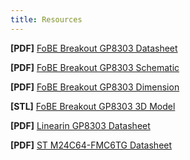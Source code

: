 ```yaml
---
title: Resources
---
```


**[PDF]** [FoBE Breakout GP8303 Datasheet](/assets/files/f2209/f2209.prj.datasheet.r1a.pdf)

**[PDF]** [FoBE Breakout GP8303 Schematic](/assets/files/f2209/f2209.prj.sch.r1a.pdf)

**[PDF]** [FoBE Breakout GP8303 Dimension](/assets/files/f2209/f2209.prj.dim.r1a.pdf)

**[STL]** [FoBE Breakout GP8303 3D Model](/assets/files/f2209/f2209.prj.model.r1a.stl)

**[PDF]** [Linearin GP8303 Datasheet](https://atta.szlcsc.com/upload/public/pdf/source/20240407/08D5255A2F15F1A198C1992E12D1CC6A.pdf)

**[PDF]** [ST M24C64-FMC6TG Datasheet](https://atta.szlcsc.com/upload/public/pdf/source/20190505/C143943_93BB3DF2AB70DCE689FCC99F0548A5AE.pdf)
